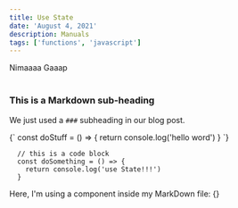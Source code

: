 ```yaml
---
title: Use State
date: 'August 4, 2021'
description: Manuals
tags: ['functions', 'javascript']
---
```


<div>
  Nimaaaa Gaaap
</div>

<br/>

### This is a Markdown sub-heading
We just used a `###` subheading in our blog post.

<SyntaxHighlighter language="javascript">
  {`
    const doStuff = () => {
      return console.log('hello word')
    }
  `}
</SyntaxHighlighter>

```
  // this is a code block
  const doSomething = () => {
    return console.log('use State!!!')
  }
```

<div>Here, I'm using a component inside my MarkDown file: {<SeaechBar text={"Click me"}/>}</div>

